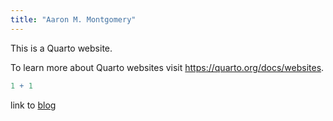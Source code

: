 ```yaml
---
title: "Aaron M. Montgomery"
---
```


This is a Quarto website.

To learn more about Quarto websites visit <https://quarto.org/docs/websites>.

```r
1 + 1
```

link to [blog](https://aaron-montgomery.github.io/amm_blog/)